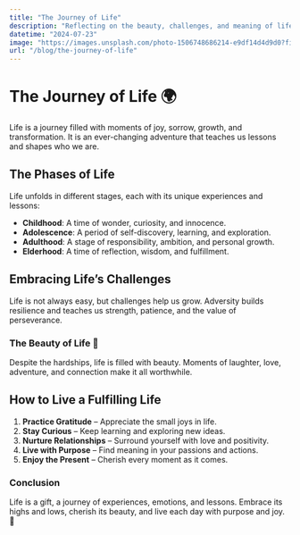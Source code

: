 ```yaml
---
title: "The Journey of Life"
description: "Reflecting on the beauty, challenges, and meaning of life."
datetime: "2024-07-23"
image: "https://images.unsplash.com/photo-1506748686214-e9df14d4d9d0?fit=crop&w=640&h=426"
url: "/blog/the-journey-of-life"
---
```


# The Journey of Life 🌍

Life is a journey filled with moments of joy, sorrow, growth, and transformation. It is an ever-changing adventure that teaches us lessons and shapes who we are.

## The Phases of Life

Life unfolds in different stages, each with its unique experiences and lessons:

- **Childhood**: A time of wonder, curiosity, and innocence.
- **Adolescence**: A period of self-discovery, learning, and exploration.
- **Adulthood**: A stage of responsibility, ambition, and personal growth.
- **Elderhood**: A time of reflection, wisdom, and fulfillment.

## Embracing Life’s Challenges

Life is not always easy, but challenges help us grow. Adversity builds resilience and teaches us strength, patience, and the value of perseverance.

### The Beauty of Life 🌟
Despite the hardships, life is filled with beauty. Moments of laughter, love, adventure, and connection make it all worthwhile.

## How to Live a Fulfilling Life

1. **Practice Gratitude** – Appreciate the small joys in life.
2. **Stay Curious** – Keep learning and exploring new ideas.
3. **Nurture Relationships** – Surround yourself with love and positivity.
4. **Live with Purpose** – Find meaning in your passions and actions.
5. **Enjoy the Present** – Cherish every moment as it comes.

### Conclusion

Life is a gift, a journey of experiences, emotions, and lessons. Embrace its highs and lows, cherish its beauty, and live each day with purpose and joy. 🌿
